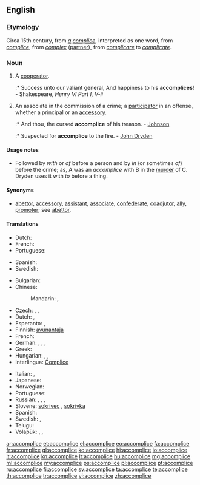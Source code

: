 ==English==

===Etymology===
Circa 15th century, from ''[[a]]'' ''[[complice]]'', interpreted as one word, from {{etyl|fro}} ''[[complice]]'', from {{etyl|LL.}} ''[[complex]]'' ([[partner]]), from {{etyl|la}} ''[[complicare]]'' to ''[[complicate]]''.

===Noun===
{{wikipedia|accomplice|accomplice (crime)}}
{{en-noun}}

# {{rare}} A [[cooperator]].
#:* Success unto our valiant general, And happiness to his '''accomplices'''! - Shakespeare, ''Henry VI Part I, V-ii''
# {{legal}} An associate in the commission of a crime; a [[participator]] in an offense, whether a principal or an [[accessory]].
#:* And thou, the cursed '''accomplice''' of his treason. - [[Johnson]]
#:* Suspected for '''accomplice''' to the fire. - [[w:John Dryden|John Dryden]]

====Usage notes====
* Followed by ''with'' or ''of'' before a person and by ''in'' (or sometimes ''of'') before the crime; as, A was an ''accomplice'' with B in the [[murder]] of C. Dryden uses it with ''to'' before a thing.

====Synonyms====
* [[abettor]], [[accessory]], [[assistant]], [[associate]], [[confederate]], [[coadjutor]], [[ally]], [[promoter]]; see [[abettor]].

====Translations====
{{trans-top|a cooperator}}
* Dutch: {{t+|nl|handlanger|m}}
* French: {{t+|fr|complice|m}}
* Portuguese: {{t+|pt|cúmplice}}
{{trans-mid}}
* Spanish: {{t|es|cómplice|m|f}}
* Swedish: {{t|sv|medhjälpare|c}}
{{trans-bottom}}

{{trans-top|an associate in the commission of a crime}}
* Bulgarian: {{t|bg|съучастник}}
* Chinese:
*: Mandarin: {{t|zh|幫兇|sc=Hani}}, {{t|zh|帮凶|tr=bāngxiōng|sc=Hani}}
* Czech: {{t|cs|spolupachatel|m}}, {{t|cs|spoluviník|m}}, {{t|cs|komplic|m}}
* Dutch: {{t-|nl|medeplichtige|m|f}}, {{t+|nl|handlanger|m}}
* Esperanto: {{t-|eo|kunkulpulo}}, {{t-|eo|kunkulpulino}}
* Finnish: [[avunantaja]]
* French: {{t+|fr|complice|m|f}}
* German: {{t-|de|Mittäter|m}}, {{t-|de|Mittäterin|f}}, {{t|de|Komplize|m}}, {{t-|de|Komplizin|f}}
* Greek: {{t+|el|συνεργός|m|tr=synergós}}
* Hungarian: {{t|hu|bűnrészes}}, {{t|hu|bűntárs}}, {{t+|hu|cinkos}}
* Interlingua: [[Complice]]
{{trans-mid}}
* Italian: {{t+|it|accomplice}}, {{t+|it|correo|m}}
* Japanese: {{t|ja|共犯者|tr=きょうはんしゃ, kyōhansha|sc=Jpan}}
* Norwegian: {{t-|no|medskyldig}}
* Portuguese: {{t+|pt|cúmplice|m|f}}
* Russian: {{t+|ru|соучастник|m|tr=součástnik|sc=Cyrl}}, {{t|ru|соучастница|f|tr=součástnica|sc=Cyrl}}, {{t|ru|сообщник|m|tr=soóbščnik|sc=Cyrl}}, {{t|ru|сообщница|f|tr=soóbščnica|sc=Cyrl}}
* Slovene: [[sokrivec]] {{m}}, [[sokrivka]] {{f}}
* Spanish: {{t-|es|cómplice}}
* Swedish: {{t|sv|medbrottsling}}, {{t|sv|medskyldig|c}}
* Telugu: {{t+|te|తోడుదొంగ}}
* Volapük: {{qualifier|male or female}} {{t-|vo|kedöban}}, {{qualifier|male}} {{t-|vo|hikedöban}}, {{qualifier|female}} {{t-|vo|jikedöban}}
{{trans-bottom}}

[[ar:accomplice]]
[[et:accomplice]]
[[el:accomplice]]
[[eo:accomplice]]
[[fa:accomplice]]
[[fr:accomplice]]
[[gl:accomplice]]
[[ko:accomplice]]
[[hi:accomplice]]
[[io:accomplice]]
[[it:accomplice]]
[[kn:accomplice]]
[[lt:accomplice]]
[[hu:accomplice]]
[[mg:accomplice]]
[[ml:accomplice]]
[[my:accomplice]]
[[ps:accomplice]]
[[pl:accomplice]]
[[pt:accomplice]]
[[ru:accomplice]]
[[fi:accomplice]]
[[sv:accomplice]]
[[ta:accomplice]]
[[te:accomplice]]
[[th:accomplice]]
[[tr:accomplice]]
[[vi:accomplice]]
[[zh:accomplice]]